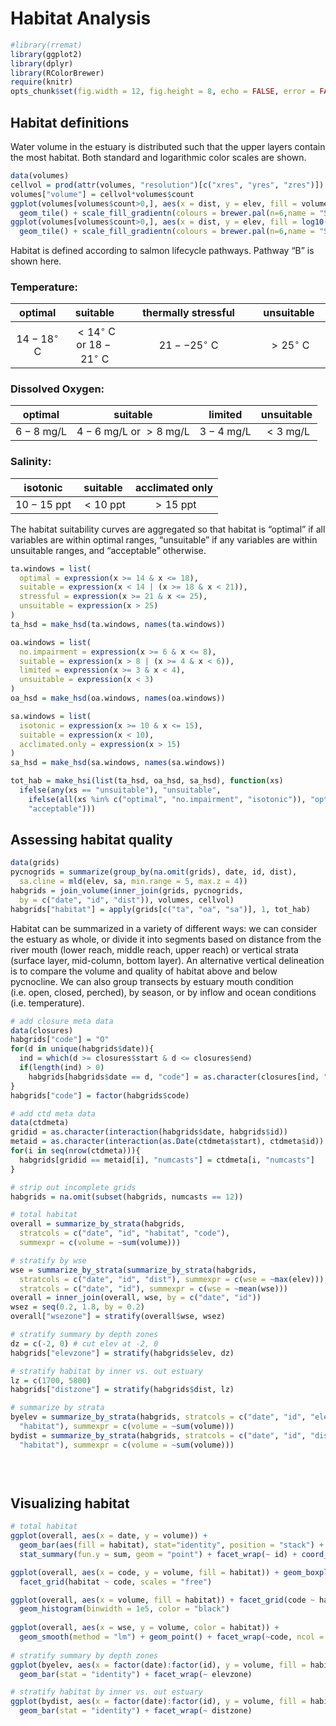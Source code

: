 # Habitat Analysis

```{r include = FALSE}
#library(rremat)
library(ggplot2)
library(dplyr)
library(RColorBrewer)
require(knitr)
opts_chunk$set(fig.width = 12, fig.height = 8, echo = FALSE, error = FALSE)
```

## Habitat definitions

Water volume in the estuary is distributed such that the upper layers contain 
the most habitat. Both standard and logarithmic color scales are shown.

```{r volume-plot}
data(volumes)
cellvol = prod(attr(volumes, "resolution")[c("xres", "yres", "zres")])
volumes["volume"] = cellvol*volumes$count
ggplot(volumes[volumes$count>0,], aes(x = dist, y = elev, fill = volume)) + 
  geom_tile() + scale_fill_gradientn(colours = brewer.pal(n=6,name = "Set1")) 
ggplot(volumes[volumes$count>0,], aes(x = dist, y = elev, fill = log10(volume))) + 
  geom_tile() + scale_fill_gradientn(colours = brewer.pal(n=6,name = "Set1")) 
```

Habitat is defined according to salmon lifecycle pathways. Pathway "B" is 
shown here.

### Temperature:

| optimal | suitable | thermally stressful | unsuitable |
|:-------:|:--------:|:-------------------:|:----------:|
| $14-18^\circ$ C | $< 14^\circ$ C or $18-21^\circ$ C | $21--25^\circ$ C | $> 25^\circ$ C |

### Dissolved Oxygen:

| optimal | suitable | limited | unsuitable |
|:-------:|:--------:|:-------:|:----------:|
| $6-8$ mg/L | $4-6$ mg/L or $> 8$ mg/L | $3-4$ mg/L | $< 3$ mg/L |

### Salinity:

| isotonic | suitable | acclimated only |
|:--------:|:--------:|:---------------:|
| $10-15$ ppt | $< 10$ ppt | $> 15$ ppt |

The habitat suitability curves are aggregated so that habitat is "optimal" if 
all variables are within optimal ranges, "unsuitable" if any variables are 
within unsuitable ranges, and "acceptable" otherwise.

```{r define-habitat}
ta.windows = list(
  optimal = expression(x >= 14 & x <= 18),
  suitable = expression(x < 14 | (x >= 18 & x < 21)),
  stressful = expression(x >= 21 & x <= 25),
  unsuitable = expression(x > 25)
)
ta_hsd = make_hsd(ta.windows, names(ta.windows))

oa.windows = list(
  no.impairment = expression(x >= 6 & x <= 8),
  suitable = expression(x > 8 | (x >= 4 & x < 6)),
  limited = expression(x >= 3 & x < 4),
  unsuitable = expression(x < 3)
)
oa_hsd = make_hsd(oa.windows, names(oa.windows))

sa.windows = list(
  isotonic = expression(x >= 10 & x <= 15),
  suitable = expression(x < 10),
  acclimated.only = expression(x > 15)
)
sa_hsd = make_hsd(sa.windows, names(sa.windows))

tot_hab = make_hsi(list(ta_hsd, oa_hsd, sa_hsd), function(xs) 
  ifelse(any(xs == "unsuitable"), "unsuitable", 
    ifelse(all(xs %in% c("optimal", "no.impairment", "isotonic")), "optimal", 
    "acceptable")))
```

## Assessing habitat quality

```{r calc-habitat}
data(grids)
pycnogrids = summarize(group_by(na.omit(grids), date, id, dist), 
  sa.cline = mld(elev, sa, min.range = 5, max.z = 4))
habgrids = join_volume(inner_join(grids, pycnogrids, 
  by = c("date", "id", "dist")), volumes, cellvol)
habgrids["habitat"] = apply(grids[c("ta", "oa", "sa")], 1, tot_hab)
```

Habitat can be summarized in a variety of different ways: we can consider the 
estuary as whole, or divide it into segments based on distance from the river 
mouth (lower reach, middle reach, upper reach) or vertical strata (surface
layer, mid-column, bottom layer). An alternative vertical delineation is to
compare the volume and quality of habitat above and below pycnocline. We can 
also group transects by estuary mouth condition (i.e. open, closed, perched), 
by season, or by inflow and ocean conditions (i.e. temperature).

```{r summarize-habitat}
# add closure meta data
data(closures)
habgrids["code"] = "O"
for(d in unique(habgrids$date)){
  ind = which(d >= closures$start & d <= closures$end)
  if(length(ind) > 0)
    habgrids[habgrids$date == d, "code"] = as.character(closures[ind, "code"])
}
habgrids["code"] = factor(habgrids$code)

# add ctd meta data
data(ctdmeta)
gridid = as.character(interaction(habgrids$date, habgrids$id))
metaid = as.character(interaction(as.Date(ctdmeta$start), ctdmeta$id))
for(i in seq(nrow(ctdmeta))){
  habgrids[gridid == metaid[i], "numcasts"] = ctdmeta[i, "numcasts"]
}

# strip out incomplete grids
habgrids = na.omit(subset(habgrids, numcasts == 12))

# total habitat
overall = summarize_by_strata(habgrids, 
  stratcols = c("date", "id", "habitat", "code"), 
  summexpr = c(volume = ~sum(volume)))

# stratify by wse
wse = summarize_by_strata(summarize_by_strata(habgrids, 
  stratcols = c("date", "id", "dist"), summexpr = c(wse = ~max(elev))),
  stratcols = c("date", "id"), summexpr = c(wse = ~mean(wse)))
overall = inner_join(overall, wse, by = c("date", "id"))
wsez = seq(0.2, 1.8, by = 0.2) 
overall["wsezone"] = stratify(overall$wse, wsez)

# stratify summary by depth zones
dz = c(-2, 0) # cut elev at -2, 0 
habgrids["elevzone"] = stratify(habgrids$elev, dz)

# stratify habitat by inner vs. out estuary
lz = c(1700, 5800)
habgrids["distzone"] = stratify(habgrids$dist, lz)

# summarize by strata
byelev = summarize_by_strata(habgrids, stratcols = c("date", "id", "elevzone", 
  "habitat"), summexpr = c(volume = ~sum(volume)))
bydist = summarize_by_strata(habgrids, stratcols = c("date", "id", "distzone", 
  "habitat"), summexpr = c(volume = ~sum(volume)))

  
  
```

## Visualizing habitat

```{r plot-hab}
# total habitat
ggplot(overall, aes(x = date, y = volume)) + 
  geom_bar(aes(fill = habitat), stat="identity", position = "stack") +  
  stat_summary(fun.y = sum, geom = "point") + facet_wrap(~ id) + coord_flip()

ggplot(overall, aes(x = code, y = volume, fill = habitat)) + geom_boxplot() + 
  facet_grid(habitat ~ code, scales = "free")

ggplot(overall, aes(x = volume, fill = habitat)) + facet_grid(code ~ habitat) +
  geom_histogram(binwidth = 1e5, color = "black")
  
ggplot(overall, aes(x = wse, y = volume, color = habitat)) + 
  geom_smooth(method = "lm") + geom_point() + facet_wrap(~code, ncol = 1)
  
# stratify summary by depth zones
ggplot(byelev, aes(x = factor(date):factor(id), y = volume, fill = habitat)) + 
  geom_bar(stat = "identity") + facet_wrap(~ elevzone)

# stratify habitat by inner vs. out estuary
ggplot(bydist, aes(x = factor(date):factor(id), y = volume, fill = habitat)) + 
  geom_bar(stat = "identity") + facet_wrap(~ distzone)

```
